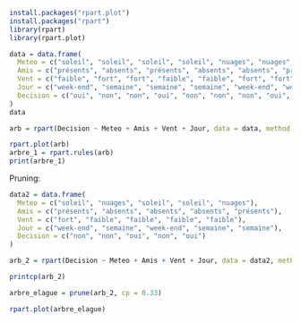 

```{r}
install.packages("rpart.plot")
install.packages("rpart")
library(rpart)
library(rpart.plot)
```


```{r}
data = data.frame(
  Meteo = c("soleil", "soleil", "soleil", "soleil", "nuages", "nuages", "nuages", "nuages", "soleil"),
  Amis = c("présents", "absents", "présents", "absents", "absents", "présents", "absents", "présents", "absents"),
  Vent = c("faible", "fort", "fort", "faible", "faible", "fort", "fort", "faible", "faible"),
  Jour = c("week-end", "semaine", "semaine", "semaine", "week-end", "week-end", "semaine", "week-end", "week-end"),
  Decision = c("oui", "non", "non", "oui", "non", "non", "non", "oui", "non")
)
data
```


```{r}
arb = rpart(Decision ~ Meteo + Amis + Vent + Jour, data = data, method = "class",control =rpart.control(minsplit =1,minbucket=1, cp=0))

rpart.plot(arb)
arbre_1 = rpart.rules(arb) 
print(arbre_1)
```
Pruning:




```{r}
data2 = data.frame(
  Meteo = c("soleil", "nuages", "soleil", "soleil", "nuages"),
  Amis = c("présents", "absents", "absents", "absents", "présents"),
  Vent = c("fort", "faible", "faible", "faible", "faible"),
  Jour = c("week-end", "semaine", "week-end", "semaine", "semaine"),
  Decision = c("non", "non", "oui", "non", "oui")
)

```

```{r}
arb_2 = rpart(Decision ~ Meteo + Amis + Vent + Jour, data = data2, method = "class",control =rpart.control(minsplit =1,minbucket=1, cp=0))

```


```{r}
printcp(arb_2) 
```
```{r}
arbre_elague = prune(arb_2, cp = 0.33)  
```

```{r}
rpart.plot(arbre_elague) 
```

